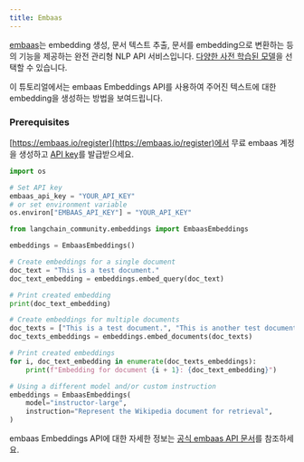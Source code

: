 ```yaml
---
title: Embaas
---
```


[embaas](https://embaas.io)는 embedding 생성, 문서 텍스트 추출, 문서를 embedding으로 변환하는 등의 기능을 제공하는 완전 관리형 NLP API 서비스입니다. [다양한 사전 학습된 모델](https://embaas.io/docs/models/embeddings)을 선택할 수 있습니다.

이 튜토리얼에서는 embaas Embeddings API를 사용하여 주어진 텍스트에 대한 embedding을 생성하는 방법을 보여드립니다.

### Prerequisites

[https://embaas.io/register](https://embaas.io/register)에서 무료 embaas 계정을 생성하고 [API key](https://embaas.io/dashboard/api-keys)를 발급받으세요.

```python
import os

# Set API key
embaas_api_key = "YOUR_API_KEY"
# or set environment variable
os.environ["EMBAAS_API_KEY"] = "YOUR_API_KEY"
```

```python
from langchain_community.embeddings import EmbaasEmbeddings
```

```python
embeddings = EmbaasEmbeddings()
```

```python
# Create embeddings for a single document
doc_text = "This is a test document."
doc_text_embedding = embeddings.embed_query(doc_text)
```

```python
# Print created embedding
print(doc_text_embedding)
```

```python
# Create embeddings for multiple documents
doc_texts = ["This is a test document.", "This is another test document."]
doc_texts_embeddings = embeddings.embed_documents(doc_texts)
```

```python
# Print created embeddings
for i, doc_text_embedding in enumerate(doc_texts_embeddings):
    print(f"Embedding for document {i + 1}: {doc_text_embedding}")
```

```python
# Using a different model and/or custom instruction
embeddings = EmbaasEmbeddings(
    model="instructor-large",
    instruction="Represent the Wikipedia document for retrieval",
)
```

embaas Embeddings API에 대한 자세한 정보는 [공식 embaas API 문서](https://embaas.io/api-reference)를 참조하세요.